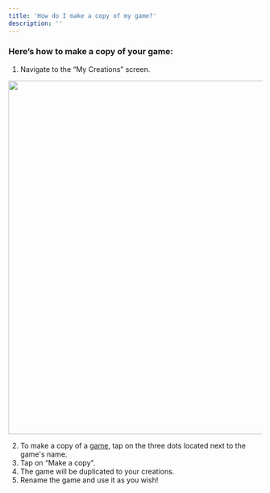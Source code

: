 ```yaml
---
title: 'How do I make a copy of my game?'
description: ''
---
```


### Here’s how to make a copy of your game:

1. Navigate to the “My Creations” screen.
    
<p align="center">
  <img width="700" noZoom src="https://i.imgur.com/sw3By0C.png" />
</p>
    
2. To make a copy of a [game](https://wiki.soba.xyz/creating-your-game/managing-your-game/save-game), tap on the three dots located next to the game's name.
3. Tap on “Make a copy". 
4. The game will be duplicated to your creations.
5. Rename the game and use it as you wish!
